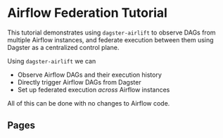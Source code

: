 # Airflow Federation Tutorial

This tutorial demonstrates using `dagster-airlift` to observe DAGs from multiple Airflow instances, and federate execution between them using Dagster as a centralized control plane.

Using `dagster-airlift` we can

- Observe Airflow DAGs and their execution history
- Directly trigger Airflow DAGs from Dagster
- Set up federated execution _across_ Airflow instances

All of this can be done with no changes to Airflow code.

## Pages

<ArticleList>
  <ArticleListItem
    title="Setup"
    href="/integrations/airlift/federation-tutorial/setup"
  ></ArticleListItem>
</ArticleList>
